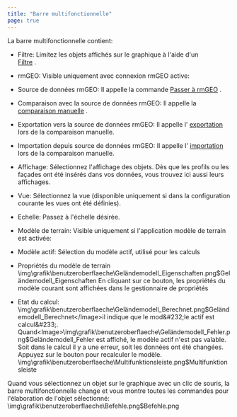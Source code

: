 ```yaml
---
title: "Barre multifonctionnelle"
page: true
---
```

La barre multifonctionnelle contient:

- <Bold> Filtre: </Bold>  Limitez les objets affich&#233;s sur le graphique &#224; l&#39;aide d&#39;un  
[Filtre](../benutzeroberflaeche/filter)
.

- <Bold> rmGEO: </Bold>  Visible uniquement avec connexion rmGEO active:

- <Bold> Source de donn&#233;es rmGEO: </Bold>  Il appelle la commande 
[Passer &#224; rmGEO](../daten/rmgeo-wechsel)
.

- <Bold> Comparaison avec la source de donn&#233;es rmGEO: </Bold>  Il appelle la 
[comparaison manuelle](../daten/abgleich-rmgeo4)
. 

- <Bold> Exportation vers la source de donn&#233;es rmGEO: </Bold>  Il appelle l&#39; 
[exportation](../daten/export-rmgeo4)
 lors de la comparaison manuelle.

- <Bold> Importation depuis source de donn&#233;es rmGEO: </Bold>  Il appelle l&#39; 
[importation](../daten/import-rmgeo4)
 lors de la comparaison manuelle.



- <Bold> Affichage: </Bold>  S&#233;lectionnez l&#39;affichage des objets. D&#232;s que les profils ou les fa&#231;ades ont &#233;t&#233; ins&#233;r&#233;s dans vos donn&#233;es, vous trouvez ici aussi leurs affichages.

- <Bold> Vue: </Bold>  S&#233;lectionnez la vue (disponible uniquement si dans la configuration courante les vues ont &#233;t&#233; d&#233;finies).

- <Bold> Echelle: </Bold>  Passez &#224; l&#39;&#233;chelle d&#233;sir&#233;e.

- <Bold> Mod&#232;le de terrain: </Bold>  Visible uniquement si l&#39;application mod&#232;le de terrain est activ&#233;e:

- <Bold> Mod&#232;le actif: </Bold>  S&#233;lection du mod&#232;le actif, utilis&#233; pour les calculs

- <Bold> Propri&#233;t&#233;s du mod&#232;le de terrain<Image>\img\grafik\benutzeroberflaeche\Geländemodell_Eigenschaften.png$Geländemodell_Eigenschaften</Image> </Bold>  En cliquant sur ce bouton, les propri&#233;t&#233;s du mod&#232;le courant sont affich&#233;es dans le gestionnaire de propri&#233;t&#233;s

- <Bold> Etat du calcul: </Bold><Image>\img\grafik\benutzeroberflaeche\Geländemodell_Berechnet.png$Geländemodell_Berechnet</Image>il indique que le mod&#232;le actif est calcul&#233;. Quand<Image>\img\grafik\benutzeroberflaeche\Geländemodell_Fehler.png$Geländemodell_Fehler</Image> est affich&#233;, le mod&#232;le actif n&#39;est pas valable. Soit dans le calcul il y a une erreur, soit les donn&#233;es ont &#233;t&#233; chang&#233;es. Appuyez sur le bouton pour recalculer le mod&#232;le.<Image>\img\grafik\benutzeroberflaeche\Multifunktionsleiste.png$Multifunktionsleiste</Image>
 
Quand vous s&#233;lectionnez un objet sur le graphique avec un clic de souris, la barre multifonctionnelle change et vous montre toutes les commandes pour l&#39;&#233;laboration de l&#39;objet s&#233;lectionn&#233;:<Image>\img\grafik\benutzeroberflaeche\Befehle.png$Befehle.png</Image>
